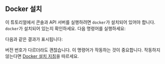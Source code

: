 
## Docker 설치

이 튜토리얼에서 콘솔과 API 서버를 실행하려면 `docker`가 설치되어 있어야 합니다.
`docker`가 설치되어 있는지 확인하세요. 다음 명령어를 실행하세요:

<TerminalCommand code="docker --version" />

다음과 같은 결과가 표시됩니다:

<DockerVersionOutput />

버전 번호가 다르더라도 괜찮습니다. 이 명령어가 작동하는 것이 중요합니다.
작동하지 않는다면 [Docker 설치 지침][install docker]을 따르세요.

[install docker]: https://docs.docker.com/get-docker/
